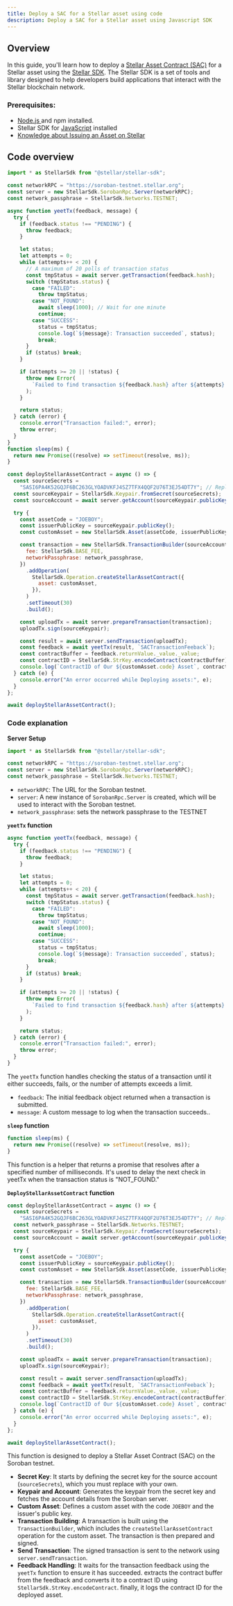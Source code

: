 ```yaml
---
title: Deploy a SAC for a Stellar asset using code
description: Deploy a SAC for a Stellar asset using Javascript SDK
---
```


<head>
  <title>
    {`Deploy a Stellar Asset Contract (SAC) for a Stellar asset using code`}
  </title>
  <meta charSet="utf-8" />
  <meta
    property="og:title"
    content="Deploy a Stellar Asset Contract (SAC) for a Stellar asset using code"
  />
  <meta
    property="og:description"
    content="This is a step-by-step guide to help you deploy an SAC for a Stellar asset using code."
  />
</head>

## Overview

In this guide, you'll learn how to deploy a [Stellar Asset Contract (SAC)](../../../tokens/stellar-asset-contract.mdx) for a Stellar asset using the [Stellar SDK](../../../tools/sdks/library.mdx#javascript-sdk). The Stellar SDK is a set of tools and library designed to help developers build applications that interact with the Stellar blockchain network.

### Prerequisites:

- [Node.js ](https://nodejs.org/en) and npm installed.
- Stellar SDK for [JavaScript](https://www.npmjs.com/package/@stellar/stellar-sdk) installed
- [Knowledge about Issuing an Asset on Stellar](https://developers.stellar.org/docs/tokens/how-to-issue-an-asset)

## Code overview

```javascript title="deployassetcontract.js"
import * as StellarSdk from "@stellar/stellar-sdk";

const networkRPC = "https://soroban-testnet.stellar.org";
const server = new StellarSdk.SorobanRpc.Server(networkRPC);
const network_passphrase = StellarSdk.Networks.TESTNET;

async function yeetTx(feedback, message) {
  try {
    if (feedback.status !== "PENDING") {
      throw feedback;
    }

    let status;
    let attempts = 0;
    while (attempts++ < 20) {
      // A maximum of 20 polls of transaction status
      const tmpStatus = await server.getTransaction(feedback.hash);
      switch (tmpStatus.status) {
        case "FAILED":
          throw tmpStatus;
        case "NOT_FOUND":
          await sleep(1000); // Wait for one minute
          continue;
        case "SUCCESS":
          status = tmpStatus;
          console.log(`${message}: Transaction succeeded`, status);
          break;
      }
      if (status) break;
    }

    if (attempts >= 20 || !status) {
      throw new Error(
        `Failed to find transaction ${feedback.hash} after ${attempts} attempts.`,
      );
    }

    return status;
  } catch (error) {
    console.error("Transaction failed:", error);
    throw error;
  }
}
function sleep(ms) {
  return new Promise((resolve) => setTimeout(resolve, ms));
}

const deployStellarAssetContract = async () => {
  const sourceSecrets =
    "SASI6PA4K52GQJF6BC263GLYOADVKFJ4SZ7TFX4QQF2U76T3EJ54DT7Y"; // Replace with your Secret Key
  const sourceKeypair = StellarSdk.Keypair.fromSecret(sourceSecrets);
  const sourceAccount = await server.getAccount(sourceKeypair.publicKey());

  try {
    const assetCode = "JOEBOY";
    const issuerPublicKey = sourceKeypair.publicKey();
    const customAsset = new StellarSdk.Asset(assetCode, issuerPublicKey);

    const transaction = new StellarSdk.TransactionBuilder(sourceAccount, {
      fee: StellarSdk.BASE_FEE,
      networkPassphrase: network_passphrase,
    })
      .addOperation(
        StellarSdk.Operation.createStellarAssetContract({
          asset: customAsset,
        }),
      )
      .setTimeout(30)
      .build();

    const uploadTx = await server.prepareTransaction(transaction);
    uploadTx.sign(sourceKeypair);

    const result = await server.sendTransaction(uploadTx);
    const feedback = await yeetTx(result, `SACTransactionFeeback`);
    const contractBuffer = feedback.returnValue._value._value;
    const contractID = StellarSdk.StrKey.encodeContract(contractBuffer);
    console.log(`ContractID of Our ${customAsset.code} Asset`, contractID);
  } catch (e) {
    console.error("An error occurred while Deploying assets:", e);
  }
};

await deployStellarAssetContract();
```

### Code explanation

**Server Setup**

```javascript
import * as StellarSdk from "@stellar/stellar-sdk";

const networkRPC = "https://soroban-testnet.stellar.org";
const server = new StellarSdk.SorobanRpc.Server(networkRPC);
const network_passphrase = StellarSdk.Networks.TESTNET;
```

- `networkRPC`: The URL for the Soroban testnet.
- `server`: A new instance of `SorobanRpc.Server` is created, which will be used to interact with the Soroban testnet.
- `network_passphrase`: sets the network passphrase to the TESTNET

**`yeetTx` function**

```javascript
async function yeetTx(feedback, message) {
  try {
    if (feedback.status !== "PENDING") {
      throw feedback;
    }

    let status;
    let attempts = 0;
    while (attempts++ < 20) {
      const tmpStatus = await server.getTransaction(feedback.hash);
      switch (tmpStatus.status) {
        case "FAILED":
          throw tmpStatus;
        case "NOT_FOUND":
          await sleep(1000);
          continue;
        case "SUCCESS":
          status = tmpStatus;
          console.log(`${message}: Transaction succeeded`, status);
          break;
      }
      if (status) break;
    }

    if (attempts >= 20 || !status) {
      throw new Error(
        `Failed to find transaction ${feedback.hash} after ${attempts} attempts.`,
      );
    }

    return status;
  } catch (error) {
    console.error("Transaction failed:", error);
    throw error;
  }
}
```

The `yeetTx` function handles checking the status of a transaction until it either succeeds, fails, or the number of attempts exceeds a limit.

- `feedback`: The initial feedback object returned when a transaction is submitted.
- `message`: A custom message to log when the transaction succeeds..

**`sleep` function**

```javascript
function sleep(ms) {
  return new Promise((resolve) => setTimeout(resolve, ms));
}
```

This function is a helper that returns a promise that resolves after a specified number of milliseconds. It's used to delay the next check in yeetTx when the transaction status is "NOT_FOUND."

**`DeployStellarAssetContract` function**

```javascript
const deployStellarAssetContract = async () => {
  const sourceSecrets =
    "SASI6PA4K52GQJF6BC263GLYOADVKFJ4SZ7TFX4QQF2U76T3EJ54DT7Y"; // Replace with your Secret Key
  const network_passphrase = StellarSdk.Networks.TESTNET;
  const sourceKeypair = StellarSdk.Keypair.fromSecret(sourceSecrets);
  const sourceAccount = await server.getAccount(sourceKeypair.publicKey());

  try {
    const assetCode = "JOEBOY";
    const issuerPublicKey = sourceKeypair.publicKey();
    const customAsset = new StellarSdk.Asset(assetCode, issuerPublicKey);

    const transaction = new StellarSdk.TransactionBuilder(sourceAccount, {
      fee: StellarSdk.BASE_FEE,
      networkPassphrase: network_passphrase,
    })
      .addOperation(
        StellarSdk.Operation.createStellarAssetContract({
          asset: customAsset,
        }),
      )
      .setTimeout(30)
      .build();

    const uploadTx = await server.prepareTransaction(transaction);
    uploadTx.sign(sourceKeypair);

    const result = await server.sendTransaction(uploadTx);
    const feedback = await yeetTx(result, `SACTransactionFeeback`);
    const contractBuffer = feedback.returnValue._value._value;
    const contractID = StellarSdk.StrKey.encodeContract(contractBuffer);
    console.log(`ContractID of Our ${customAsset.code} Asset`, contractID);
  } catch (e) {
    console.error("An error occurred while Deploying assets:", e);
  }
};

await deployStellarAssetContract();
```

This function is designed to deploy a Stellar Asset Contract (SAC) on the Soroban testnet.

- **Secret Key**: It starts by defining the secret key for the source account (`sourceSecrets`), which you must replace with your own.
- **Keypair and Account**: Generates the keypair from the secret key and fetches the account details from the Soroban server.
- **Custom Asset**: Defines a custom asset with the code `JOEBOY` and the issuer's public key.
- **Transaction Building**: A transaction is built using the `TransactionBuilder`, which includes the `createStellarAssetContract` operation for the custom asset. The transaction is then prepared and signed.
- **Send Transaction**: The signed transaction is sent to the network using `server.sendTransaction`.
- **Feedback Handling**: It waits for the transaction feedback using the `yeetTx` function to ensure it has succeeded. extracts the contract buffer from the feedback and converts it to a contract ID using `StellarSdk.StrKey.encodeContract`. finally, it logs the contract ID for the deployed asset.
